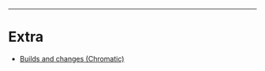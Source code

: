 
<Readme />

--- 

# Extra

- [Builds and changes (Chromatic)](https://www.chromatic.com/builds?appId=6414123c15db3ae3eeff2cb3)
